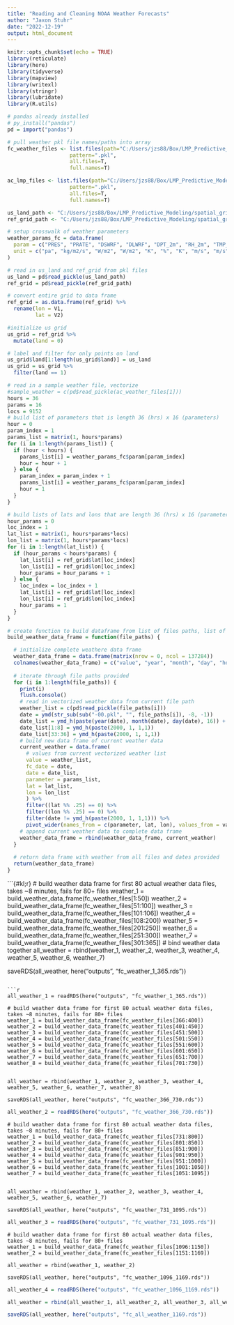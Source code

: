 ```yaml
---
title: "Reading and Cleaning NOAA Weather Forecasts"
author: "Jaxon Stuhr"
date: "2022-12-19"
output: html_document
---
```


```r
knitr::opts_chunk$set(echo = TRUE)
library(reticulate)
library(here)
library(tidyverse)
library(mapview)
library(writexl)
library(stringr)
library(lubridate)
library(R.utils)
```

```r
# pandas already installed
# py_install("pandas")
pd = import("pandas")
```

```r
# pull weather pkl file names/paths into array
fc_weather_files <- list.files(path="C:/Users/jzs88/Box/LMP_Predictive_Modeling/fcWeather",
                    pattern=".pkl", 
                    all.files=T, 
                    full.names=T)

ac_lmp_files <- list.files(path="C:/Users/jzs88/Box/LMP_Predictive_Modeling/acLMPs",
                    pattern=".pkl", 
                    all.files=T, 
                    full.names=T)

us_land_path <- "C:/Users/jzs88/Box/LMP_Predictive_Modeling/spatial_grid/USland_0.125_(-125,-112)_(32,43).pkl"
ref_grid_path <- "C:/Users/jzs88/Box/LMP_Predictive_Modeling/spatial_grid/ref_grid_0.125_(-125,-112)_(32,43).pkl"
```

```r
# setup crosswalk of weather parameters
weather_params_fc = data.frame(
  param = c("PRES", "PRATE", "DSWRF", "DLWRF", "DPT_2m", "RH_2m", "TMP_2m", "WS_10m", "WS_60m", "WS_80m", "WS_100m", "WS_120m", "DI_2m", "WC_2m", "HCDH_2m", "GSI"),
  unit = c("pa", "kg/m2/s", "W/m2", "W/m2", "K", "%", "K", "m/s", "m/s", "m/s", "m/s", "m/s", "?", "K?", "degree_hour", "?")
)
```

```r
# read in us_land and ref_grid from pkl files
us_land = pd$read_pickle(us_land_path)
ref_grid = pd$read_pickle(ref_grid_path)

# convert entire grid to data frame
ref_grid = as.data.frame(ref_grid) %>% 
  rename(lon = V1,
         lat = V2)

#initialize us grid
us_grid = ref_grid %>% 
  mutate(land = 0)

# label and filter for only points on land
us_grid$land[1:length(us_grid$land)] = us_land
us_grid = us_grid %>% 
  filter(land == 1)
```

```r
# read in a sample weather file, vectorize
#sample_weather = c(pd$read_pickle(ac_weather_files[1]))
hours = 36
params = 16
locs = 9152
# build list of parameters that is length 36 (hrs) x 16 (parameters)
hour = 0
param_index = 1
params_list = matrix(1, hours*params)
for (i in 1:length(params_list)) {
  if (hour < hours) {
    params_list[i] = weather_params_fc$param[param_index]
    hour = hour + 1
  } else {
    param_index = param_index + 1
    params_list[i] = weather_params_fc$param[param_index]
    hour = 1
  }
}
```

```r
# build lists of lats and lons that are length 36 (hrs) x 16 (parameters) x 9152 (locations)
hour_params = 0
loc_index = 1
lat_list = matrix(1, hours*params*locs)
lon_list = matrix(1, hours*params*locs)
for (i in 1:length(lat_list)) {
  if (hour_params < hours*params) {
    lat_list[i] = ref_grid$lat[loc_index]
    lon_list[i] = ref_grid$lon[loc_index]
    hour_params = hour_params + 1
  } else {
    loc_index = loc_index + 1
    lat_list[i] = ref_grid$lat[loc_index]
    lon_list[i] = ref_grid$lon[loc_index]
    hour_params = 1
  }
}
```

```r
# create function to build dataframe from list of files paths, list of dates, and variable lists
build_weather_data_frame = function(file_paths) {

  # initialize complete weathere data frame
  weather_data_frame = data.frame(matrix(nrow = 0, ncol = 137284))
  colnames(weather_data_frame) = c("value", "year", "month", "day", "hour", "parameter", "lat", "lon")
  
  # iterate through file paths provided
  for (i in 1:length(file_paths)) {
    print(i)
    flush.console()
    # read in vectorized weather data from current file path
    weather_list = c(pd$read_pickle(file_paths[i]))
    date = ymd(str_sub(sub("-00.pkl", "", file_paths[i]), -8, -1))
    date_list = ymd_h(paste(year(date), month(date), day(date), 16)) + hours(0:35)
    date_list[1:8] = ymd_h(paste(2000, 1, 1,1))
    date_list[33:36] = ymd_h(paste(2000, 1, 1,1))
    # build new data frame of current weather data
    current_weather = data.frame(
      # values from current vectorized weather list
      value = weather_list,
      fc_date = date,
      date = date_list,
      parameter = params_list,
      lat = lat_list, 
      lon = lon_list
      ) %>% 
      filter((lat %% .25) == 0) %>% 
      filter((lon %% .25) == 0) %>% 
      filter(date != ymd_h(paste(2000, 1, 1,1))) %>% 
      pivot_wider(names_from = c(parameter, lat, lon), values_from = value, names_sep = "//")
    # append current weather data to complete data frame
    weather_data_frame = rbind(weather_data_frame, current_weather)
  }
  
  # return data frame with weather from all files and dates provided
  return(weather_data_frame)
}
```

```{#kl;r}
# build weather data frame for first 80 actual weather data files, takes ~8 minutes, fails for 80+ files
weather_1 = build_weather_data_frame(fc_weather_files[1:50])
weather_2 = build_weather_data_frame(fc_weather_files[51:100])
weather_3 = build_weather_data_frame(fc_weather_files[101:106])
weather_4 = build_weather_data_frame(fc_weather_files[108:200])
weather_5 = build_weather_data_frame(fc_weather_files[201:250])
weather_6 = build_weather_data_frame(fc_weather_files[251:300])
weather_7 = build_weather_data_frame(fc_weather_files[301:365])
# bind weather data together
all_weather = rbind(weather_1, weather_2, weather_3, weather_4, weather_5, weather_6, weather_7)

saveRDS(all_weather, here("outputs", "fc_weather_1_365.rds"))

```

```r
all_weather_1 = readRDS(here("outputs", "fc_weather_1_365.rds"))
```

```{#r}
# build weather data frame for first 80 actual weather data files, takes ~8 minutes, fails for 80+ files
weather_1 = build_weather_data_frame(fc_weather_files[366:400])
weather_2 = build_weather_data_frame(fc_weather_files[401:450])
weather_3 = build_weather_data_frame(fc_weather_files[451:500])
weather_4 = build_weather_data_frame(fc_weather_files[501:550])
weather_5 = build_weather_data_frame(fc_weather_files[551:600])
weather_6 = build_weather_data_frame(fc_weather_files[601:650])
weather_7 = build_weather_data_frame(fc_weather_files[651:700])
weather_8 = build_weather_data_frame(fc_weather_files[701:730])


all_weather = rbind(weather_1, weather_2, weather_3, weather_4, weather_5, weather_6, weather_7, weather_8)

saveRDS(all_weather, here("outputs", "fc_weather_366_730.rds"))

```

```r
all_weather_2 = readRDS(here("outputs", "fc_weather_366_730.rds"))
```

```{#r}
# build weather data frame for first 80 actual weather data files, takes ~8 minutes, fails for 80+ files
weather_1 = build_weather_data_frame(fc_weather_files[731:800])
weather_2 = build_weather_data_frame(fc_weather_files[801:850])
weather_3 = build_weather_data_frame(fc_weather_files[851:900])
weather_4 = build_weather_data_frame(fc_weather_files[901:950])
weather_5 = build_weather_data_frame(fc_weather_files[951:1000])
weather_6 = build_weather_data_frame(fc_weather_files[1001:1050])
weather_7 = build_weather_data_frame(fc_weather_files[1051:1095])


all_weather = rbind(weather_1, weather_2, weather_3, weather_4, weather_5, weather_6, weather_7)

saveRDS(all_weather, here("outputs", "fc_weather_731_1095.rds"))

```

```r
all_weather_3 = readRDS(here("outputs", "fc_weather_731_1095.rds"))
```

```{#r}
# build weather data frame for first 80 actual weather data files, takes ~8 minutes, fails for 80+ files
weather_1 = build_weather_data_frame(fc_weather_files[1096:1150])
weather_2 = build_weather_data_frame(fc_weather_files[1151:1169])

all_weather = rbind(weather_1, weather_2)

saveRDS(all_weather, here("outputs", "fc_weather_1096_1169.rds"))

```

```r
all_weather_4 = readRDS(here("outputs", "fc_weather_1096_1169.rds"))
```

```r
all_weather = rbind(all_weather_1, all_weather_2, all_weather_3, all_weather_4)
```

```r
saveRDS(all_weather, here("outputs", "fc_all_weather_1169.rds"))
```


